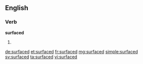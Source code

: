 ==English==

===Verb===
'''surfaced'''

# {{en-past of|surface}}

[[de:surfaced]]
[[et:surfaced]]
[[fr:surfaced]]
[[mg:surfaced]]
[[simple:surfaced]]
[[sv:surfaced]]
[[ta:surfaced]]
[[vi:surfaced]]